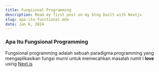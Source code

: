 ```yaml
---
title: Fungsional Programming
description: Read my first post on my blog built with Nextjs
slug: apa-itu-functional.mdx
date: Jan 6, 2024
---
```



### Apa Itu Fungsional Programming

Fungsional programming adalah sebuah paradigma programming yang mengaplikasikan fungsi murni untuk
memecahkan masalah rumit I **love** using [Next.js](https://nextjs.org/)
